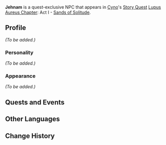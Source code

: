 {{Meta
|missing_NPC_profile  = yes
}}
{{Character Infobox
|type             = Quest NPC
|image            = NPC Jehnam.png
|region           = Sumeru
|affiliation      = Corps of Thirty
|title            = Mercenary, Corps of Thirty
|ancestry         = <!-- Clan/family -->
|father           = 
|mother           = 
|spouse           = 
|sibling          = 
|siblingNote      = 
|child            = 
|relative         = 
|voiceEN          = 
|voiceCN          = 
|voiceJP          = 
|dialoguereward   = 
}}
'''Jehnam''' is a quest-exclusive{{Verify}} NPC that appears in [[Cyno]]'s [[Story Quest]] [[Lupus Aureus Chapter]]: Act I - [[Sands of Solitude]].

==Profile==
''(To be added.)''

===Personality===
''(To be added.)''

===Appearance===
''(To be added.)''

==Quests and Events==
{{Quests and Events}}

==Other Languages==
{{Other Languages
|default_hidden = 1
|en      = Jehnam
|zhs     = 杰赫南
|zhs_rm  = Jiéhènán
|zht     = 傑赫南
|zht_rm  = Jiéhènán
|ja      = ジャハンナム
|ja_rm   = Jahannamu
|ko      = 제흐남
|ko_rm   = Jeheunam
|es      = Yehnam
|fr      = Jehnam
|ru      = Джехнам
|th      = Jehnam
|vi      = Jehnam
|de      = Jehnam
|id      = Jehnam
|pt      = Jehnam
|tr      = Jehnam
|it      = Jehnam
}}

==Change History==
{{Change History|3.1}}